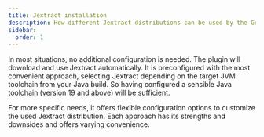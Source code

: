 ```yaml
---
title: Jextract installation
description: How different Jextract distributions can be used by the Gradle Jextract plugin
sidebar:
  order: 1
---
```


In most situations, no additional configuration is needed.
The plugin will download and use Jextract automatically.
It is preconfigured with the most convenient approach, selecting Jextract depending on the target JVM toolchain from your Java build.
So having configured a sensible Java toolchain (version 19 and above) will be sufficient.

For more specific needs, it offers flexible configuration options to customize the used Jextract distribution.
Each approach has its strengths and downsides and offers varying convenience.
